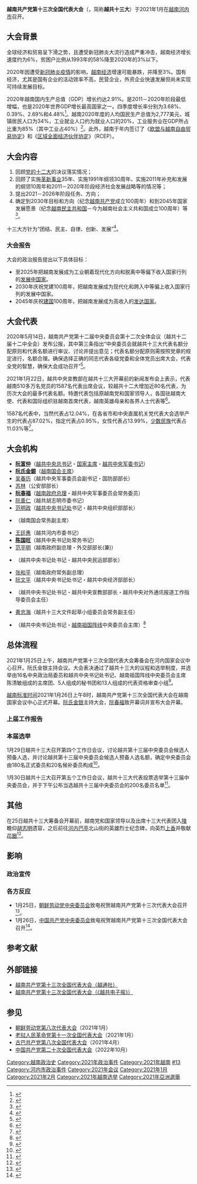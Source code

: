 {{Infobox recurring event
|Event_Name = 越南共产党第十三次全国代表大会
|native_name = Đại hội đại biểu toàn quốc lần thứ XIII của Đảng Cộng sản Việt Nam
|native_name_lang = vi
|Image_Name = Flag of the Communist Party of Vietnam.svg
|Imagesize = 250px
|Image_Caption = 越南共产党党旗
|Thumb_Time = 
|Participants = 1587位代表
|Location = {{VIE}}[[河內市|河內市]][[南慈廉郡|南慈廉郡]]
|venue = [[越南国家会议中心|越南国家会议中心]]
|领导人=[[越南共产党中央委员会总书记|越共中央总书记]]：[[阮富仲|阮富仲]]
|主持人=[[越南共产党中央政治局|越共中央政治局委员]]：[[阮氏金銀|阮氏金銀]]
|begins = {{start date|2021|01|25}}
|ends = {{end date|2021|02|01}}
|Result = 
|prev = [[越南共產黨第十二次全國代表大會|越共十二大]]
|next = [[越南共产党第十四次全国代表大会|越共十四大]]
|website = https://cn-daihoi13.dangcongsan.vn/{{zh-hans}}
}}
{{Infobox Vietnamese|qn=Đại hội đại biểu toàn quốc lần thứ XIII của Đảng Cộng sản Việt Nam|hn=大會代表全國𠞺次𨒒𠀧𧵑黨共產越南}}
'''越南共产党第十三次全国代表大会'''（{{vie|qn=Đại hội đại biểu toàn quốc lần thứ XIII của Đảng Cộng sản Việt Nam|hn=大會代表全國𠞺次𨒒𠀧𧵑黨共產越南}}，简称'''越共十三大'''）于2021年1月在[[越南|越南]][[河内市|河内市]]召开。
{{越南政治}}

== 大会背景 ==
{{main|2019冠状病毒病越南疫情}}
全球经济和贸易呈下滑之势，且遭受新冠肺炎大流行造成严重冲击，越南经济增长速度约为6%，贫困户比例从1993年的58%降至2020年的3%以下。

2020年因遭受[[2019冠状病毒病越南疫情|新冠肺炎疫情]]的影响，[[越南经济|越南经济]]增速可能暴跌，并降至3%。国有经济，尤其是国有企业的活动效率不高，民营企业，外资企业快速发展但尚未实现可持续发展目标。

2020年越南国内生产总值（GDP）增长约达2.91%。是2011－2020年阶段最低增幅，也是2020年世界GDP增长最高国家之一。四季度增长率分别为3.68%、0.39%、2.69%和4.48%<ref>{{Cite web|title=2020年越南GDP增长达2.91%|url=https://www.sohu.com/a/www.sohu.com/a/441035734_100221003|access-date=2021-11-20|publisher=搜狐}}</ref>。越南2020年度的人均国民生产总值为2,777美元，城镇居民人口为34%，工业就业人口约为就业人口的20%，工业服务业在GDP所占比重为85%（其中工业占40%）<ref>{{Cite web|title=河内的两个一百年 越共为什么改变了大目标|url=https://www.dwnews.com/全球/60227371/河内的两个一百年越共为什么改变了大目标|access-date=2021-11-20|date=2021-01-26|work=多维新闻|archive-date=2021-01-31|archive-url=https://web.archive.org/web/20210131214255/https://www.dwnews.com/%E5%85%A8%E7%90%83/60227371/%E6%B2%B3%E5%86%85%E7%9A%84%E4%B8%A4%E4%B8%AA%E4%B8%80%E7%99%BE%E5%B9%B4%E8%B6%8A%E5%85%B1%E4%B8%BA%E4%BB%80%E4%B9%88%E6%94%B9%E5%8F%98%E4%BA%86%E5%A4%A7%E7%9B%AE%E6%A0%87|dead-url=no}}</ref>。此外，越南于年内签订了《[[欧盟与越南自由贸易协定|欧盟与越南自由贸易协定]]》和《[[区域全面经济伙伴协定|区域全面经济伙伴协定]]》（RCEP）。

== 大会内容 ==
#回顾[[越南共產黨第十二次全國代表大會|党的十二大]]的决议落实情况；
#回顾了实施[[革新开放|革新事业]]35年、实施1991年纲领30周年、实施2011年补充和发展的纲领10周年和2011－2020年阶段经济社会发展战略等的情况等；
#提出2021－2026年阶段任务、方向；
#确定到2030年目标和方向（纪念[[越南共产党|越南共产党]]成立100周年）和到2045年国家发展愿景（纪念[[越南民主共和国|越南民主共和国]]－今为越南社会主义共和国成立100周年）等<ref>{{cite web|title=越共中央总书记、国家主席阮富仲：全力做好党的十三大准备工作 引领国家迈入新发展阶段|url=https://zh.vietnamplus.vn/越共中央总书记国家主席阮富仲全力做好党的十三大准备工作-引领国家迈入新发展阶段/123398.vnp|accessdate=2020-09-01|website=越通社|archive-url=https://web.archive.org/web/20200901220929/https://zh.vietnamplus.vn/%E8%B6%8A%E5%85%B1%E4%B8%AD%E5%A4%AE%E6%80%BB%E4%B9%A6%E8%AE%B0%E5%9B%BD%E5%AE%B6%E4%B8%BB%E5%B8%AD%E9%98%AE%E5%AF%8C%E4%BB%B2%E5%85%A8%E5%8A%9B%E5%81%9A%E5%A5%BD%E5%85%9A%E7%9A%84%E5%8D%81%E4%B8%89%E5%A4%A7%E5%87%86%E5%A4%87%E5%B7%A5%E4%BD%9C-%E5%BC%95%E9%A2%86%E5%9B%BD%E5%AE%B6%E8%BF%88%E5%85%A5%E6%96%B0%E5%8F%91%E5%B1%95%E9%98%B6%E6%AE%B5/123398.vnp|archive-date=2020-09-01|dead-url=no}}</ref>。

十三大方针为“团结、民主、自律、创新、发展”<ref>{{cite web|title=越南共产党第十三次全国代表大会隆重开幕|url=https://zh.daihoidang.vn/越南共产党第十三次全国代表大会隆重开幕/2668.vnp|accessdate=2021-01-26|website=越通社|archive-date=2021-02-02|archive-url=https://web.archive.org/web/20210202123249/https://zh.daihoidang.vn/%E8%B6%8A%E5%8D%97%E5%85%B1%E4%BA%A7%E5%85%9A%E7%AC%AC%E5%8D%81%E4%B8%89%E6%AC%A1%E5%85%A8%E5%9B%BD%E4%BB%A3%E8%A1%A8%E5%A4%A7%E4%BC%9A%E9%9A%86%E9%87%8D%E5%BC%80%E5%B9%95/2668.vnp|dead-url=no}}</ref>。
=== 大会报告 ===
大会的政治报告提出以下具体目标：
*至2025年把越南发展成为工业朝着现代化方向和脱离中等偏下收入国家行列的[[发展中国家|发展中国家]]。
*2030年庆祝党建100周年，把越南发展成为现代化和跨入中等偏上收入国家行列的发展中国家。
*2045年庆祝[[八月革命|建国]]100周年，把越南发展成为高收入的[[发达国家|发达国家]]。

== 大会代表 ==
2020年5月14日，越南共产党第十二届中央委员会第十二次全体会议（越共十二届十二中全会）发布公报，其中第三条指出“中央委员会就越共十三大代表名额分配原则和代表名额进行审议、讨论并提出意见；代表名额分配原则需按照党章的规定进行，名额合理。确保选择正确的同志代表各级党委和全体党员出席大会，代表全党的智慧，确保大会成功召开”<ref>{{cite web|title=越南共产党第十二届中央委员会第十二次全体会议公报|url=https://zh.vietnamplus.vn/越南共产党第十二届中央委员会第十二次全体会议公报/114064.vnp|accessdate=2020-09-01|website=越通社|archive-url=https://web.archive.org/web/20200712105551/https://zh.vietnamplus.vn/%E8%B6%8A%E5%8D%97%E5%85%B1%E4%BA%A7%E5%85%9A%E7%AC%AC%E5%8D%81%E4%BA%8C%E5%B1%8A%E4%B8%AD%E5%A4%AE%E5%A7%94%E5%91%98%E4%BC%9A%E7%AC%AC%E5%8D%81%E4%BA%8C%E6%AC%A1%E5%85%A8%E4%BD%93%E4%BC%9A%E8%AE%AE%E5%85%AC%E6%8A%A5/114064.vnp|archive-date=2020-07-12|dead-url=no}}</ref>。

2021年1月22日，越共中央宣教部在越共十三大开幕前的新闻发布会上表示，代表越南510多万名党员的1587名代表出席会议，较越共十二大增加近80名代表，为历次大会的最多代表名额。特邀代表包括原越南党和国家领导人，各国驻越南大使、代表和国际组织驻越南首席代表，越南英雄母亲和各界人士代表等<ref>{{cite web|title=代表全国510多万名党员的1587名代表出席出席越共十三大|url=https://zh.daihoidang.vn/代表全国510多万名党员的1587名代表出席出席越共十三大/2618.vnp|accessdate=2021-01-23|website=越通社|archive-date=2021-01-30|archive-url=https://web.archive.org/web/20210130075524/https://zh.daihoidang.vn/%E4%BB%A3%E8%A1%A8%E5%85%A8%E5%9B%BD510%E5%A4%9A%E4%B8%87%E5%90%8D%E5%85%9A%E5%91%98%E7%9A%841587%E5%90%8D%E4%BB%A3%E8%A1%A8%E5%87%BA%E5%B8%AD%E5%87%BA%E5%B8%AD%E8%B6%8A%E5%85%B1%E5%8D%81%E4%B8%89%E5%A4%A7/2618.vnp|dead-url=no}}</ref>。

1587名代表中，当然代表占12.04%，在各省市和中央直属机关党代表大会选举产生的代表占87.02%，指定代表占0.95%，女性代表占13.99%，[[越南民族|少数民族]]代表占11.03%等<ref>{{cite web|title=越南共产党第十三次全国代表大会今天上午正式开幕|url=https://zh.daihoidang.vn/越南共产党第十三次全国代表大会今天上午正式开幕/2667.vnp|accessdate=2021-01-26|website=越通社|archive-date=2021-01-31|archive-url=https://web.archive.org/web/20210131032723/https://zh.daihoidang.vn/%E8%B6%8A%E5%8D%97%E5%85%B1%E4%BA%A7%E5%85%9A%E7%AC%AC%E5%8D%81%E4%B8%89%E6%AC%A1%E5%85%A8%E5%9B%BD%E4%BB%A3%E8%A1%A8%E5%A4%A7%E4%BC%9A%E4%BB%8A%E5%A4%A9%E4%B8%8A%E5%8D%88%E6%AD%A3%E5%BC%8F%E5%BC%80%E5%B9%95/2667.vnp|dead-url=no}}</ref>。
== 大会机构 ==
{{hidden begin
|title = 主席团名单（共17人）
|titlestyle = background:lightgrey; text-align:center;
}}
* '''[[阮富仲|阮富仲]]'''（[[越南共产党中央委员会总书记|越共中央总书记]]・[[越南社会主义共和国主席|国家主席]]・[[越南共产党中央军事委员会|越共中央军委书记]]）
* '''[[阮氏金銀|阮氏金銀]]'''（[[越南国会主席|越南国会主席]]）
* [[吴春历|吴春历]]（越共中央军事委员会副书记・国防部部长）
* [[蘇林_(越南)|苏林]]（公安部部长）
* '''[[阮春福|阮春福]]'''（[[越南政府总理|越南政府总理]]・越共中央军事委员会常务委员）
* [[阮善仁|阮善仁]]（越共胡志明市委书记）
* [[范明政|范明政]]（[[越南共产党中央书记处|越共中央书记处]]书记・越共中央组织部部长）
* {{tsl|vi|Tòng Thị Phóng|丛氏放}}（越南国会常务副主席）
* [[王廷惠|王廷惠]]（越共河内市委书记）
* '''[[陳國旺_(政治人物)|陈国旺]]'''（越共中央书记处常务书记）
* [[范平明|范平明]]（越南政府副总理・外交部部长(兼)）
* {{tsl|vi|Trương Thị Mai|张氏梅}}（越共中央书记处书记・越共中央民运部部长）
* [[张和平_(1946年)|张和平]]（越南政府常务副总理）
* [[阮文平|阮文平]]（越共中央书记处书记・越共中央经济部部长）
* {{tsl|vi|Võ Văn Thưởng|武文赏}}（越共中央书记处书记・越共中央宣教部部长・越共中央对外通讯报道工作指导委员会主任）
* [[黄忠海|黄忠海]]（越共十三大文件起草小组委员会常务副主任）
* {{tsl|vi|Trần Thanh Mẫn|陈清敏}}（越共中央书记处书记・[[越南祖国阵线|越南祖国阵线]]中央委员会主席）<ref>{{cite web|title=越共十三大主席团由17名同志组成|url=https://cn-daihoi13.dangcongsan.vn/news/story-1409|accessdate=2021-01-26|website=越共电子报|archive-date=2021-02-02|archive-url=https://web.archive.org/web/20210202053412/https://cn-daihoi13.dangcongsan.vn/news/story-1409|dead-url=no}}</ref>
{{hidden end}}

==总体流程==
2021年1月25日上午，越南共产党第十三次全国代表大会筹备会在河内国家会议中心召开。阮氏金银主持会议。大会表决通过了越共十三大的议程和选举制度，并选举由16名中央政治局委员和越共中央书记处书记、越南祖国阵线中央委员会主席陈清敏组成的主席团、5人组成的秘书团和13人组成的代表资格审查小组<ref>{{cite web|title=越共十三大筹备会发表新闻公报|url=https://zh.daihoidang.vn/越共十三大筹备会议发表新闻公报/2661.vnp|accessdate=2021-01-26|website=越通社|archive-date=2021-11-20|archive-url=https://web.archive.org/web/20211120031513/https://zh.daihoidang.vn/%E8%B6%8A%E5%85%B1%E5%8D%81%E4%B8%89%E5%A4%A7%E7%AD%B9%E5%A4%87%E4%BC%9A%E8%AE%AE%E5%8F%91%E8%A1%A8%E6%96%B0%E9%97%BB%E5%85%AC%E6%8A%A5/2661.vnp|dead-url=no}}</ref>。

[[越南标准时间|越南标准时间]]2021年1月26日上午8时，越南共产党第十三次全国代表大会在越南国家会议中心正式开幕。[[阮氏金银|阮氏金银]]主持大会，[[阮春福|阮春福]]致开幕词并宣布大会开幕。

=== 上届工作报告 ===

=== 本届选举 ===
{{main|越南共产党第十三届中央委员会}}
1月29日越共十三大召开第四个工作日会议，讨论越共第十三届中央委员会候选人预备人选，并讨论越共第十三届中央委员会候选人预备人选名额，确定中央委员会由180名正式委员和20名候补委员构成<ref>{{cite web|title=越共十三大第四个工作日新闻公报|url=https://zh.daihoidang.vn/越共十三大第四个工作日新闻公报/2775.vnp|accessdate=2021-01-31|website=越通社|archive-date=2022-02-06|archive-url=https://web.archive.org/web/20220206042010/https://zh.daihoidang.vn/%E8%B6%8A%E5%85%B1%E5%8D%81%E4%B8%89%E5%A4%A7%E7%AC%AC%E5%9B%9B%E4%B8%AA%E5%B7%A5%E4%BD%9C%E6%97%A5%E6%96%B0%E9%97%BB%E5%85%AC%E6%8A%A5/2775.vnp|dead-url=no}}</ref>。

1月30日越共十三大召开第五个工作日会议，越共十三大代表投票选举第十三届中央委员会，并于下午公布当选越共十三届中央委员会的200名委员名单<ref>{{cite web|title=越共十三大： 越南共产党第十三届中央委员会选举结果揭晓|url=https://zh.daihoidang.vn/越共十三大-越南共产党第十三届中央委员会选举结果揭晓/2800.vnp|accessdate=2021-01-31|website=越通社|archive-date=2022-02-06|archive-url=https://web.archive.org/web/20220206033522/https://zh.daihoidang.vn/%E8%B6%8A%E5%85%B1%E5%8D%81%E4%B8%89%E5%A4%A7-%E8%B6%8A%E5%8D%97%E5%85%B1%E4%BA%A7%E5%85%9A%E7%AC%AC%E5%8D%81%E4%B8%89%E5%B1%8A%E4%B8%AD%E5%A4%AE%E5%A7%94%E5%91%98%E4%BC%9A%E9%80%89%E4%B8%BE%E7%BB%93%E6%9E%9C%E6%8F%AD%E6%99%93/2800.vnp|dead-url=no}}</ref>。

==其他==
在25日越共十三大筹备会开幕前，越南党和国家领导以及出席十三大代表团入[[胡志明纪念堂|陵]]瞻仰[[胡志明|胡志明]]遗容，之后前往[[河内|河内]][[巴亭郡|巴亭]]北山街的英雄烈士纪念碑，向英烈[[上香|上香]]并敬献[[花圈|花圈]]<ref>{{cite web|title=越南共产党第十三次全国代表大会筹备会召开|url=https://zh.daihoidang.vn/越南共产党第十三次全国代表大会筹备会召开/2662.vnp|accessdate=2021-01-26|website=越通社|language=zh-hans|archive-date=2021-01-30|archive-url=https://web.archive.org/web/20210130191956/https://zh.daihoidang.vn/%E8%B6%8A%E5%8D%97%E5%85%B1%E4%BA%A7%E5%85%9A%E7%AC%AC%E5%8D%81%E4%B8%89%E6%AC%A1%E5%85%A8%E5%9B%BD%E4%BB%A3%E8%A1%A8%E5%A4%A7%E4%BC%9A%E7%AD%B9%E5%A4%87%E4%BC%9A%E5%8F%AC%E5%BC%80/2662.vnp|dead-url=no}}</ref>。

== 影响 ==
=== 政治宣传 ===

=== 各方反应 ===
*1月25日，[[朝鲜劳动党中央委员会|朝鲜劳动党中央委员会]]致电祝贺越南共产党第十三次代表大会召开<ref>{{cite web|title=朝鲜劳动党中央委员会致电祝贺越南共产党第十三次代表大会召开|url=http://www.rodong.rep.kp/cn/index.php?strPageID=SF01_02_01&newsID=2021-01-27-0001|accessdate=2021-01-31|website=劳动新闻|archive-date=2021-02-12|archive-url=https://web.archive.org/web/20210212194239/http://www.rodong.rep.kp/cn/index.php?strPageID=SF01_02_01&newsID=2021-01-27-0001|dead-url=no}}</ref>。
*1月26日，[[中国共产党中央委员会|中国共产党中央委员会]]致电祝贺越南共产党第十三次全国代表大会召开<ref>{{cite web|title=中共中央致电祝贺越南共产党第十三次全国代表大会召开|url=http://www.xinhuanet.com/world/2021-01/26/c_1127026465.htm|accessdate=2021-01-26|website=新华网|archive-date=2021-01-26|archive-url=https://web.archive.org/web/20210126153011/http://www.xinhuanet.com/world/2021-01/26/c_1127026465.htm|dead-url=no}}</ref>。

==参考文献==
{{reflist}}

== 外部链接 ==
*[https://zh.daihoidang.vn/ 越南共产党第十三次全国代表大会（越通社）] {{Wayback|url=https://zh.daihoidang.vn/ |date=20210516083927 }}{{zh-hans}}
*[https://cn-daihoi13.dangcongsan.vn/ 越南共产党第十三次全国代表大会（《越共电子报》）] {{Wayback|url=https://cn-daihoi13.dangcongsan.vn/ |date=20210118223303 }}{{zh-hans}}
==参见==
{{Portal box|越南|越南共产党|政治}}
*[[朝鲜劳动党第八次代表大会|朝鲜劳动党第八次代表大会]]（2021年1月）
*[[老挝人民革命党第十一次全国代表大会|老挝人民革命党第十一次全国代表大会]]（2021年1月）
*[[古巴共产党第八次全国代表大会|古巴共产党第八次全国代表大会]]（2021年4月）
*[[中国共产党第二十次全国代表大会|中国共产党第二十次全国代表大会]]（2022年10月）
{{s-start}}
{{s-before|[[越南共產黨第十二次全國代表大會|越南共產黨第十二次全國代表大會]]|2016年}}
{{s-title|[[越南共产党全国代表大会|越南共产党全国代表大会]]<br>第十三次|2021年}}
{{s-after|[[越南共产党第十四次全国代表大会|越南共产党第十四次全国代表大会]]|2026年（预计）}}
{{s-end}}
{{越共全国代表大会}}
[[Category:越南政治史|Category:越南政治史]]
[[Category:2021年政治事件|Category:2021年政治事件]]
[[Category:2021年越南|Category:2021年越南]]
[[Category:越南共产党全国代表大会|#13]]
[[Category:河内市政治事件|Category:河内市政治事件]]
[[Category:2021年会议|Category:2021年会议]]
[[Category:2021年1月|Category:2021年1月]]
[[Category:2021年2月|Category:2021年2月]]
[[Category:2021年越南选举|Category:2021年越南选举]]
[[Category:2021年亞洲選舉|Category:2021年亞洲選舉]]